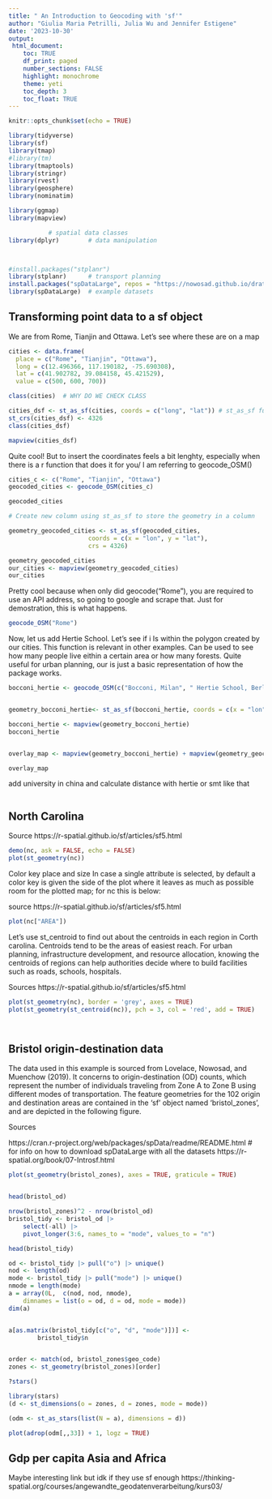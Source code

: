 ```yaml
---
title: " An Introduction to Geocoding with 'sf'"
author: "Giulia Maria Petrilli, Julia Wu and Jennifer Estigene"
date: '2023-10-30'
output: 
 html_document:
    toc: TRUE
    df_print: paged
    number_sections: FALSE
    highlight: monochrome
    theme: yeti
    toc_depth: 3
    toc_float: TRUE
---
```


```r
knitr::opts_chunk$set(echo = TRUE)
```

```r
library(tidyverse)
library(sf)
library(tmap)
#library(tm)
library(tmaptools)
library(stringr)
library(rvest)
library(geosphere)
library(nominatim)

library(ggmap)
library(mapview)

           # spatial data classes
library(dplyr)        # data manipulation



#install.packages("stplanr")
library(stplanr)      # transport planning
install.packages("spDataLarge", repos = "https://nowosad.github.io/drat/", type = "source")
library(spDataLarge)  # example datasets

```


## Transforming point data to a sf object

We are from Rome, Tianjin and Ottawa. Let's see where these are on a map 

```r

cities <- data.frame(
  place = c("Rome", "Tianjin", "Ottawa"),
  long = c(12.496366, 117.190182, -75.690308),  
  lat = c(41.902782, 39.084158, 45.421529),    
  value = c(500, 600, 700))                     

class(cities)  # WHY DO WE CHECK CLASS

cities_dsf <- st_as_sf(cities, coords = c("long", "lat")) # st_as_sf function is used to convert data, such as a data frame or a matrix, into an sf object. An sf object is a special data structure used for working with spatial data. 
st_crs(cities_dsf) <- 4326
class(cities_dsf)

mapview(cities_dsf)

```

Quite cool! But to insert the coordinates feels a bit lenghty, especially when there is a r function that does it for you/ I am referring to geocode_OSM() 
```r

cities_c <- c("Rome", "Tianjin", "Ottawa")
geocoded_cities <- geocode_OSM(cities_c) 

geocoded_cities

# Create new column using st_as_sf to store the geometry in a column 

geometry_geocoded_cities <- st_as_sf(geocoded_cities,
                      coords = c(x = "lon", y = "lat"),
                      crs = 4326)

geometry_geocoded_cities
our_cities <- mapview(geometry_geocoded_cities)
our_cities

```


Pretty cool because when only did geocode("Rome"), you are required to use an API address, so going to google and scrape that.  Just for demostration, this is what happens.  

``` r
geocode_OSM("Rome")

```

Now, let us add Hertie School. Let's see if i Is within the polygon created by our cities. This function is relevant in other examples. Can be used to see how many people live eithin a certain area or how many forests. Quite useful for urban planning, our is just a basic representation of how the package works. 

```r


bocconi_hertie <- geocode_OSM(c("Bocconi, Milan", " Hertie School, Berlin"))


geometry_bocconi_hertie<- st_as_sf(bocconi_hertie, coords = c(x = "lon", y = "lat"), crs = 4326)

bocconi_hertie <- mapview(geometry_bocconi_hertie)
bocconi_hertie


overlay_map <- mapview(geometry_bocconi_hertie) + mapview(geometry_geocoded_cities)

overlay_map

```

add university in china and calculate distance with hertie or smt like that 
```r

```


## North Carolina 


Source
https://r-spatial.github.io/sf/articles/sf5.html

```r

demo(nc, ask = FALSE, echo = FALSE)
plot(st_geometry(nc))


```
Color key place and size
In case a single attribute is selected, by default a color key is given the side of the plot where it leaves as much as possible room for the plotted map; for nc this is below:

source 
https://r-spatial.github.io/sf/articles/sf5.html


```r
plot(nc["AREA"])

```
Let's use st_centroid to find out about the centroids in each region in Corth carolina. Centroids tend to be the areas of easiest reach. For urban planning, infrastructure development, and resource allocation, knowing the centroids of regions can help authorities decide where to build facilities such as roads, schools, hospitals. 

Sources
https://r-spatial.github.io/sf/articles/sf5.html


```r


plot(st_geometry(nc), border = 'grey', axes = TRUE) 
plot(st_geometry(st_centroid(nc)), pch = 3, col = 'red', add = TRUE)




```
 
 
 
## Bristol origin-destination data


The data used in this example is sourced from Lovelace, Nowosad, and Muenchow (2019). It concerns to origin-destination (OD) counts, which represent the number of individuals traveling from Zone A to Zone B using different modes of transportation. The feature geometries for the 102 origin and destination areas are contained in the 'sf' object named 'bristol_zones', and are depicted in the following figure. 

Sources 

https://cran.r-project.org/web/packages/spData/readme/README.html # for info on how to download spDataLarge with all the datasets 
https://r-spatial.org/book/07-Introsf.html


```r

plot(st_geometry(bristol_zones), axes = TRUE, graticule = TRUE)



```



```r
head(bristol_od)

nrow(bristol_zones)^2 - nrow(bristol_od) 
bristol_tidy <- bristol_od |> 
    select(-all) |> 
    pivot_longer(3:6, names_to = "mode", values_to = "n")

head(bristol_tidy)

od <- bristol_tidy |> pull("o") |> unique()
nod <- length(od)
mode <- bristol_tidy |> pull("mode") |> unique()
nmode = length(mode)
a = array(0L,  c(nod, nod, nmode), 
    dimnames = list(o = od, d = od, mode = mode))
dim(a)


a[as.matrix(bristol_tidy[c("o", "d", "mode")])] <- 
        bristol_tidy$n


order <- match(od, bristol_zones$geo_code)
zones <- st_geometry(bristol_zones)[order]

?stars()

library(stars)
(d <- st_dimensions(o = zones, d = zones, mode = mode))

(odm <- st_as_stars(list(N = a), dimensions = d))

plot(adrop(odm[,,33]) + 1, logz = TRUE)

```
 
## Gdp per capita Asia and Africa  
Maybe interesting link but idk if they use sf enough https://thinking-spatial.org/courses/angewandte_geodatenverarbeitung/kurs03/ 


```r


```

```r

```

